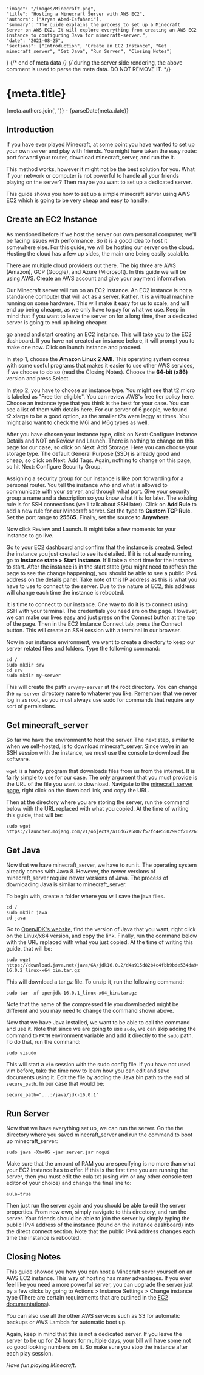 	"image": "/images/Minecraft.png",
	"title": "Hosting a Minecraft Server with AWS EC2",
	"authors": ["Aryan Abed-Esfahani"],
	"summary": "The guide explains the process to set up a Minecraft Server on AWS EC2. It will explore everything from creating an AWS EC2 instance to configuring Java for minecraft-server.",
	"date": "2021-08-25",
	"sections": ["Introduction", "Create an EC2 Instance", "Get minecraft_server", "Get Java", "Run Server", "Closing Notes"]
}
{/* end of meta data */}
{/* during the server side rendering, the above comment is used to parse the meta data. DO NOT REMOVE IT. */}


<h1>{meta.title}</h1>

<p>{meta.authors.join(', ')} - {parseDate(meta.date)}</p>

## Introduction

If you have ever played Minecraft, at some point you have wanted to set up your own server and play with friends. You
might have taken the easy route: port forward your router, download minecraft_server, and run the it.

This method works, however it might not be the best solution for you. What if your network or computer is not powerful to
handle all your friends playing on the server? Then maybe you want to set up a dedicated server.

This guide shows you how to set up a simple minecraft server using AWS EC2 which is going to be very cheap and easy to
handle. 

## Create an EC2 Instance

As mentioned before if we host the server our own personal computer, we'll be facing issues with performance. So it is a
good idea to host it somewhere else. For this guide, we will be hosting our server on the cloud. Hosting the cloud has a
few up sides, the main one being easily scalable.

There are multiple cloud providers out there. The big three are AWS (Amazon), GCP (Google), and Azure (Microsoft). In this
guide we will be using AWS. Create an AWS account and give your payment information.

Our Minecraft server will run on an EC2 instance. An EC2 instance is not a standalone computer that will act as a server.
Rather, it is a virtual machine running on some hardware. This will make it easy for us to scale, and will end up being
cheaper, as we only have to pay for what we use. Keep in mind that if you want to leave the server on for a long time,
then a dedicated server is going to end up being cheaper.

go ahead and start creating an EC2 instance. This will take you to the EC2 dashboard. If you have not created an instance
before, it will prompt you to make one now. Click on launch instance and proceed.

In step 1, choose the **Amazon Linux 2 AMI**. This operating system comes with some useful programs that makes it easier to
use other AWS services, if we choose to do so (read the Closing Notes). Choose the **64-bit (x86)** version and press Select.

<ImgExtra src="/images/aws1.png" alt= "Choosing the EC2's OS" width={1000} caption=""/>

In step 2, you have to choose an instance type. You might see that t2.micro is labeled as "Free tier eligible".
You can review AWS's free tier policy here. Choose an instance type that you think is the best for your case. You can
see a list of them with details here. For our server of 6 people, we found t2.xlarge to be a good option, as the smaller
t2s were laggy at times. You might also want to check the M6i and M6g types as well.

<ImgExtra src="/images/aws2.png" alt= "Choosing the EC2's type" width={1000} caption=""/>

After you have chosen your instance type, click on Next: Configure Instance Details and NOT on Review and Launch.
There is nothing to change on this page for our case, so click on Next: Add Storage. Here you can choose your storage type.
The default General Purpose (SSD) is already good and cheap, so click on Next: Add Tags. Again, nothing to change on this
page, so hit Next: Configure Security Group.

Assigning a security group for our instance is like port forwarding for a personal router. You tell the instance who and
what is allowed to communicate with your server, and through what port. Give your security group a name and a description
so you know what it is for later. The existing rule is for SSH connections (we'll talk about SSH later). Click on **Add Rule**
to add a new rule for our Minecraft server. Set the type to **Custom TCP Rule**. Set the port range to **25565**. Finally, 
set the source to **Anywhere**.

<ImgExtra src="/images/aws3.png" alt= "Configuring the EC2's Security Group" width={1000} caption=""/>

Now click Review and Launch. It might take a few moments for your instance to go live.

Go to your EC2 dashboard and confirm that the instance is created. Select the instance you just created to see its detailed.
If it is not already running, go to **Instance state > Start instance**. It'll take a short time for the instance to start.
After the instance is in the start state (you might need to refresh the page to see the change happening), you should be
able to see a public IPv4 address on the details panel. Take note of this IP address as this is what you have to use to
connect to the server. Due to the nature of EC2, this address will change each time the instance is rebooted.

It is time to connect to our instance. One way to do it is to connect using SSH with your terminal. The credentials you
need are on the page. However, we can make our lives easy and just press on the Connect button at the top of the page.
Then in the EC2 Instance Connect tab, press the Connect button. This will create an SSH session with a terminal in our
browser.

Now in our instance environment, we want to create a directory to keep our server related files and folders. Type the
following command:

```
cd /
sudo mkdir srv
cd srv
sudo mkdir my-server
```

This will create the path `srv/my-server` at the root directory. You can change the `my-server` directory name to 
whatever you like. Remember that we never log in as root, so you must always use sudo for commands that require any sort
of permissions.

## Get minecraft_server

So far we have the environment to host the server. The next step, similar to when we self-hosted, is to download 
minecraft_server. Since we're in an SSH session with the instance, we must use the console to download the software.

`wget` is a handy program that downloads files from us from the internet. It is fairly simple to use for our case.
The only argument that you must provide is the URL of the file you want to download. Navigate to the 
[minecraft_server page](https://www.minecraft.net/en-us/download/server), right click on the download link, and copy the URL.

Then at the directory where you are storing the server, run the command below with the URL replaced with what you copied.
At the time of writing this guide, that will be: 

```
sudo wget https://launcher.mojang.com/v1/objects/a16d67e5807f57fc4e550299cf20226194497dc2/server.jar
```

## Get Java

Now that we have minecraft_server, we have to run it. The operating system already comes with Java 8. However,
the newer versions of minecraft_server require newer versions of Java. The process of downloading Java is similar to
minecraft_server.

To begin with, create a folder where you will save the java files.

```
cd /
sudo mkdir java
cd java
```

Go to [OpenJDK's website](https://openjdk.java.net/), find the version of Java that you want, right click on the
Linux/x64 version, and copy the link. Finally, run the command below with the URL replaced with what you just copied.
At the time of writing this guide, that will be:

```
sudo wget https://download.java.net/java/GA/jdk16.0.2/d4a915d82b4c4fbb9bde534da945d746/7/GPL/openjdk-16.0.2_linux-x64_bin.tar.gz
```

This will download a tar.gz file. To unzip it, run the following command:

```
sudo tar -xf openjdk-16.0.1_linux-x64_bin.tar.gz
```

Note that the name of the compressed file you downloaded might be different and you may need to change the command shown
above.

Now that we have Java installed, we want to be able to call the command and use it. Note that since we are going to use 
`sudo`, we can skip adding the command to `PATH` environment variable and add it directly to the `sudo` path. To do that, 
run the command:

```
sudo visudo
```

This will start a `vim` session with the sudo config file. If you have not used vim before, take the time now to learn how
you can edit and save documents using it. Edit the file by adding the Java bin path to the end of `secure_path`. 
In our case that would be:

```
secure_path="...:/java/jdk-16.0.1"	
```

## Run Server

Now that we have everything set up, we can run the server. Go the the directory where you saved minecraft_server and run
the command to boot up minecraft_server:

```
sudo java -Xmx8G -jar server.jar nogui
```

Make sure that the amount of RAM you are specifying is no more than what your EC2 instance has to offer. If this is the
first time you are running the server, then you must edit the eula.txt (using vim or any other console text editor of your
choice) and change the final line to:

```
eula=true
```

Then just run the server again and you should be able to edit the server properties. From now own, simply navigate to
this directory, and run the server. Your friends should be able to join the server by simply typing the public IPv4
address of the instance (found on the instance dashboard) into the direct connect section. Note that the public IPv4
address changes each time the instance is rebooted.

## Closing Notes

This guide showed you how you can host a Minecraft sever yourself on an AWS EC2 instance. This way of hosting has many
advantages. If you ever feel like you need a more powerful server, you can upgrade the server just by a few clicks by
going to Actions > Instance Settings > Change instance type (There are certain requirements that are outlined in the 
[EC2 documentations](https://docs.aws.amazon.com/AWSEC2/latest/UserGuide/ec2-instance-resize.html)).

You can also use all the other AWS services such as S3 for automatic backups or AWS Lambda for automatic boot up.

Again, keep in mind that this is not a dedicated server. If you leave the server to be up for 24 hours for multiple days,
your bill will have some not so good looking numbers on it. So make sure you stop the instance after each play session.

*Have fun playing Minecraft*.
